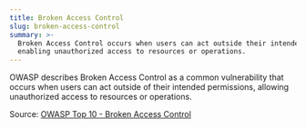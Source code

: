 ```yaml
---
title: Broken Access Control
slug: broken-access-control
summary: >-
  Broken Access Control occurs when users can act outside their intended permissions,
  enabling unauthorized access to resources or operations.
---
```


OWASP describes Broken Access Control as a common vulnerability that occurs when users can act outside of their intended permissions, allowing unauthorized access to resources or operations.

Source: [OWASP Top 10 - Broken Access Control](https://owasp.org/Top10/A01_2021-Broken_Access_Control/)
